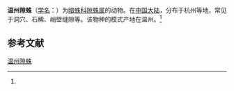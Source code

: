 {{Speciesbox
| name = 温州隙蛛
| status = 
| status_system = 
| image = 
| genus = Coelotes
| species = wenzhouensis
| authority = (Chen, 1984)<ref name='id14131'>{{cite web| url =http://www.bioinfo.cn/db05/BjdwSpecies.php?action=view&id=14131| title =温州隙蛛| work =《中国动物物种编目数据库》| publisher =中国科学院微生物研究所| author =中国科学院动物研究所| accessdate =2009-04-28| deadurl =yes| archiveurl =https://web.archive.org/web/20160305003131/http://www.bioinfo.cn/db05/BjdwSpecies.php?action=view&id=14131| archivedate =2016-03-05}}</ref>
}}

'''温州隙蛛'''（[[学名|学名]]：{{lang|la|''Coelotes wenzhouensis''}}）为[[暗蛛科|暗蛛科]][[隙蛛属|隙蛛属]]的动物。在[[中国大陆|中国大陆]]，分布于杭州等地，常见于洞穴、石稀、峭壁缝隙等。该物种的模式产地在温州。<ref name='id14131'/>

== 参考文献 ==
{{reflist}}

{{Wikispecies|Coelotes wenzhouensis}}

[[Category:隙蛛属|温州隙蛛]]


{{蜘蛛小作品}}